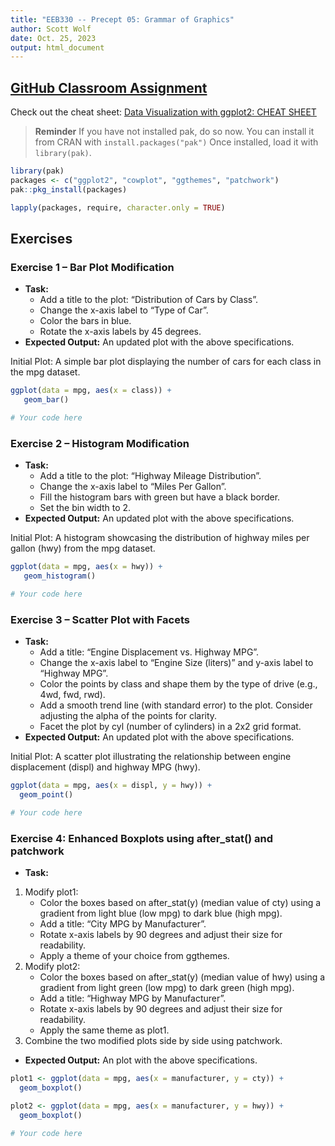 ```yaml
---
title: "EEB330 -- Precept 05: Grammar of Graphics"
author: Scott Wolf
date: Oct. 25, 2023
output: html_document
---
```


## [GitHub Classroom Assignment](https://classroom.github.com/a/9-0wIxZZ)


Check out the cheat sheet: [Data Visualization with ggplot2: CHEAT SHEET](https://www.maths.usyd.edu.au/u/UG/SM/STAT3022/r/current/Misc/data-visualization-2.1.pdf)

> **Reminder** If you have not installed pak, do so now.  You can install it from CRAN with `install.packages("pak")` Once installed, load it with `library(pak)`.

```r
library(pak)
packages <- c("ggplot2", "cowplot", "ggthemes", "patchwork")
pak::pkg_install(packages)

lapply(packages, require, character.only = TRUE)
```

## Exercises


### Exercise 1 -- Bar Plot Modification

- **Task:**
   * Add a title to the plot: "Distribution of Cars by Class".
   * Change the x-axis label to "Type of Car".
   * Color the bars in blue.
   * Rotate the x-axis labels by 45 degrees.
- **Expected Output:** An updated plot with the above specifications.

Initial Plot: A simple bar plot displaying the number of cars for each class in the mpg dataset.
```r
ggplot(data = mpg, aes(x = class)) + 
   geom_bar()
```

```r
# Your code here
```


### Exercise 2 -- Histogram Modification

- **Task:** 
  * Add a title to the plot: "Highway Mileage Distribution".
  * Change the x-axis label to "Miles Per Gallon".
  * Fill the histogram bars with green but have a black border.
  * Set the bin width to 2.
- **Expected Output:** An updated plot with the above specifications.

Initial Plot: A histogram showcasing the distribution of highway miles per gallon (hwy) from the mpg dataset.
```r
ggplot(data = mpg, aes(x = hwy)) +
   geom_histogram()
```

```r
# Your code here
```


### Exercise 3 -- Scatter Plot with Facets

- **Task:**
   * Add a title: "Engine Displacement vs. Highway MPG".
   * Change the x-axis label to "Engine Size (liters)" and y-axis label to "Highway MPG".
   * Color the points by class and shape them by the type of drive (e.g., 4wd, fwd, rwd).
   * Add a smooth trend line (with standard error) to the plot. Consider adjusting the alpha of the points for clarity.
   * Facet the plot by cyl (number of cylinders) in a 2x2 grid format.
- **Expected Output:** An updated plot with the above specifications.

Initial Plot: A scatter plot illustrating the relationship between engine displacement (displ) and highway MPG (hwy).
```r
ggplot(data = mpg, aes(x = displ, y = hwy)) +
  geom_point()
```

```r
# Your code here
```


### Exercise 4: Enhanced Boxplots using after_stat() and patchwork

- **Task:** 
1. Modify plot1:
   * Color the boxes based on after_stat(y) (median value of cty) using a gradient from light blue (low mpg) to dark blue (high mpg).
   * Add a title: "City MPG by Manufacturer".
   * Rotate x-axis labels by 90 degrees and adjust their size for readability.
   * Apply a theme of your choice from ggthemes.
2. Modify plot2:
   * Color the boxes based on after_stat(y) (median value of hwy) using a gradient from light green (low mpg) to dark green (high mpg).
   * Add a title: "Highway MPG by Manufacturer".
   * Rotate x-axis labels by 90 degrees and adjust their size for readability.
   * Apply the same theme as plot1.
3. Combine the two modified plots side by side using patchwork.
- **Expected Output:** An plot with the above specifications.
```r
plot1 <- ggplot(data = mpg, aes(x = manufacturer, y = cty)) +
  geom_boxplot()

plot2 <- ggplot(data = mpg, aes(x = manufacturer, y = hwy)) +
  geom_boxplot()
```

```r
# Your code here
```
